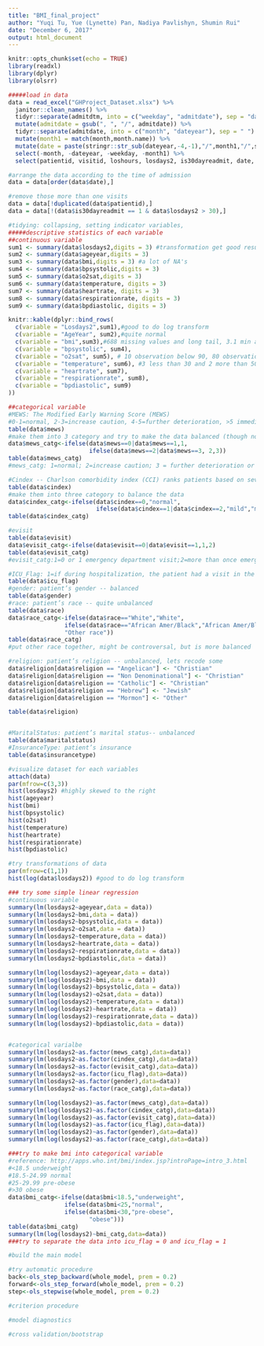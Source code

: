 ```yaml
---
title: "BMI_final_project"
author: "Yuqi Tu, Yue (Lynette) Pan, Nadiya Pavlishyn, Shumin Rui"
date: "December 6, 2017"
output: html_document
---
```


```r
knitr::opts_chunk$set(echo = TRUE)
library(readxl)
library(dplyr)
library(olsrr)
```

```r
#####load in data
data = read_excel("GHProject_Dataset.xlsx") %>%
  janitor::clean_names() %>% 
  tidyr::separate(admitdtm, into = c("weekday", "admitdate"), sep = "day, ") %>%
  mutate(admitdate = gsub(", ", "/", admitdate)) %>% 
  tidyr::separate(admitdate, into = c("month", "dateyear"), sep = " ") %>% 
  mutate(month1 = match(month,month.name)) %>% 
  mutate(date = paste(stringr::str_sub(dateyear,-4,-1),"/",month1,"/",stringr::str_sub(dateyear,1,2),sep = "")) %>% 
  select(-month, -dateyear, -weekday, -month1) %>% 
  select(patientid, visitid, loshours, losdays2, is30dayreadmit, date, everything())

#arrange the data according to the time of admission
data = data[order(data$date),]

#remove those more than one visits
data = data[!duplicated(data$patientid),]
data = data[!(data$is30dayreadmit == 1 & data$losdays2 > 30),]

#tidying: collapsing, setting indicator variables, 
#####descriptive statistics of each variable
##continuous variable
sum1 <- summary(data$losdays2,digits = 3) #transformation get good results
sum2 <- summary(data$ageyear,digits = 3) 
sum3 <- summary(data$bmi,digits = 3) #a lot of NA's
sum4 <- summary(data$bpsystolic,digits = 3)
sum5 <- summary(data$o2sat,digits = 3)
sum6 <- summary(data$temperature, digits = 3)
sum7 <- summary(data$heartrate, digits = 3)
sum8 <- summary(data$respirationrate, digits = 3)
sum9 <- summary(data$bpdiastolic, digits = 3)

knitr::kable(dplyr::bind_rows(
  c(variable = "Losdays2",sum1),#good to do log transform
  c(variable = "AgeYear", sum2),#quite normal
  c(variable = "bmi",sum3),#688 missing values and long tail, 3.1 min and 123 max, outlier/error
  c(variable = "bpsystolic", sum4),
  c(variable = "o2sat", sum5), # 10 observation below 90, 80 observation above 100, 2% of the data
  c(variable = "temperature", sum6), #3 less than 30 and 2 more than 50
  c(variable = "heartrate", sum7), 
  c(variable = "respirationrate", sum8),
  c(variable = "bpdiastolic", sum9)
))

##categorical variable
#MEWS: The Modified Early Warning Score (MEWS) 
#0-1=normal, 2-3=increase caution, 4-5=further deterioration, >5 immediate action required
table(data$mews)
#make them into 3 category and try to make the data balanced (though not perfect)
data$mews_catg<-ifelse(data$mews==0|data$mews==1,1,
                       ifelse(data$mews==2|data$mews==3, 2,3))
table(data$mews_catg)
#mews_catg: 1=normal; 2=increase caution; 3 = further deterioration or immediate action required

#Cindex -- Charlson comorbidity index (CCI) ranks patients based on severity of comorbidity: 0=normal, 1-2=mild, 3-4=moderate and >5=severe
table(data$cindex)
#make them into three category to balance the data
data$cindex_catg<-ifelse(data$cindex==0,"normal",
                         ifelse(data$cindex==1|data$cindex==2,"mild","moderate to severe"))
table(data$cindex_catg)

#evisit
table(data$evisit)
data$evisit_catg<-ifelse(data$evisit==0|data$evisit==1,1,2)
table(data$evisit_catg)
#evisit_catg:1=0 or 1 emergency department visit;2=more than once emergency department visit(may indicate the serious sickness)

#ICU_Flag: 1=if during hospitalization, the patient had a visit in the intensive care unit (ICU); 0=otherwise. 
table(data$icu_flag)
#gender: patient’s gender -- balanced
table(data$gender)
#race: patient’s race -- quite unbalanced
table(data$race)
data$race_catg<-ifelse(data$race=="White","White",
                ifelse(data$race=="African Amer/Black","African Amer/Black",
                "Other race"))
table(data$race_catg)
#put other race together, might be controversal, but is more balanced

#religion: patient’s religion -- unbalanced, lets recode some
data$religion[data$religion == "Angelican"] <- "Christian"
data$religion[data$religion == "Non Denominational"] <- "Christian"
data$religion[data$religion == "Catholic"] <- "Christian"
data$religion[data$religion == "Hebrew"] <- "Jewish"
data$religion[data$religion == "Mormon"] <- "Other"

table(data$religion)


#MaritalStatus: patient’s marital status-- unbalanced
table(data$maritalstatus)
#InsuranceType: patient’s insurance
table(data$insurancetype)

#visualize dataset for each variables
attach(data)
par(mfrow=c(3,3))
hist(losdays2) #highly skewed to the right
hist(ageyear)
hist(bmi)
hist(bpsystolic)
hist(o2sat)
hist(temperature)
hist(heartrate)
hist(respirationrate)
hist(bpdiastolic)

#try transformations of data
par(mfrow=c(1,1))
hist(log(data$losdays2)) #good to do log transform
```

```r
### try some simple linear regression
#continuous variable
summary(lm(losdays2~ageyear,data = data))
summary(lm(losdays2~bmi,data = data))
summary(lm(losdays2~bpsystolic,data = data))
summary(lm(losdays2~o2sat,data = data))
summary(lm(losdays2~temperature,data = data))
summary(lm(losdays2~heartrate,data = data))
summary(lm(losdays2~respirationrate,data = data))
summary(lm(losdays2~bpdiastolic,data = data))

summary(lm(log(losdays2)~ageyear,data = data))
summary(lm(log(losdays2)~bmi,data = data))
summary(lm(log(losdays2)~bpsystolic,data = data))
summary(lm(log(losdays2)~o2sat,data = data))
summary(lm(log(losdays2)~temperature,data = data))
summary(lm(log(losdays2)~heartrate,data = data))
summary(lm(log(losdays2)~respirationrate,data = data))
summary(lm(log(losdays2)~bpdiastolic,data = data))


#categorical varialbe
summary(lm(losdays2~as.factor(mews_catg),data=data))
summary(lm(losdays2~as.factor(cindex_catg),data=data))
summary(lm(losdays2~as.factor(evisit_catg),data=data))
summary(lm(losdays2~as.factor(icu_flag),data=data))
summary(lm(losdays2~as.factor(gender),data=data))
summary(lm(losdays2~as.factor(race_catg),data=data))

summary(lm(log(losdays2)~as.factor(mews_catg),data=data))
summary(lm(log(losdays2)~as.factor(cindex_catg),data=data))
summary(lm(log(losdays2)~as.factor(evisit_catg),data=data))
summary(lm(log(losdays2)~as.factor(icu_flag),data=data))
summary(lm(log(losdays2)~as.factor(gender),data=data))
summary(lm(log(losdays2)~as.factor(race_catg),data=data))

###try to make bmi into categorical variable
#reference: http://apps.who.int/bmi/index.jsp?introPage=intro_3.html
#<18.5 underweight
#18.5-24.99 normal
#25-29.99 pre-obese
#>30 obese
data$bmi_catg<-ifelse(data$bmi<18.5,"underweight",
                ifelse(data$bmi<25,"normal",
                ifelse(data$bmi<30,"pre-obese",
                       "obese")))
table(data$bmi_catg)
summary(lm(log(losdays2)~bmi_catg,data=data))
###try to separate the data into icu_flag = 0 and icu_flag = 1
```

```r
#build the main model

#try automatic procedure
back<-ols_step_backward(whole_model, prem = 0.2)
forward<-ols_step_forward(whole_model, prem = 0.2)
step<-ols_stepwise(whole_model, prem = 0.2)

#criterion procedure

#model diagnostics

#cross validation/bootstrap
```

